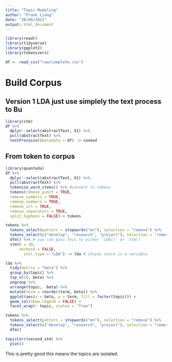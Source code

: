 ```yaml
---
title: "Topic Modeling"
author: "Frank Liang"
date: "30/08/2021"
output: html_document
---
```


```r
library(readr)
library(tidyverse)
library(ggplot2)
library(tokenizers)
```

```r
df <- read_csv("raw/complete.csv")
```

# Build Corpus 
## Version 1 LDA just use simplely the text process to Bu
```r
library(stm)
df %>%
  dplyr::select(abstractText, X1) %>%
  pull(abstractText) %>%
  textProcessor(metadata = df) -> cooked 
```

## From token to corpus
```r
library(quanteda)
df %>%
  dplyr::select(abstractText, X1) %>%
  pull(abstractText) %>%
  tokenize_word_stems() %>% #convert to tokens 
  tokens(remove_punct = TRUE,
  remove_symbols = TRUE,
  remove_numbers = TRUE,
  remove_url = TRUE,
  remove_separators = TRUE,
  split_hyphens = FALSE)-> tokens

tokens %>%
  tokens_select(pattern = stopwords("en"), selection = "remove") %>%
  tokens_select(c("develop", "research", "project"), selection = "remove") %>% # remove a few high frequency words 
  dfm() %>% # you can pass this to either `LDA()` or `stm()`
  stm(K = 10, 
      verbose = FALSE, 
        init.type = "LDA") -> lda # alwyas store in a variable

lda %>%
  tidy(matrix = "beta") %>%
  group_by(topic) %>%
  top_n(10, beta) %>%
  ungroup %>%
  arrange(topic, -beta) %>%
  mutate(term = reorder(term, beta)) %>%
  ggplot(aes(x = beta, y = term, fill = factor(topic))) +
  geom_col(show.legend = FALSE) + 
  facet_wrap(~ topic, scales = "free")
```

```r
tokens %>%
  tokens_select(pattern = stopwords("en"), selection = "remove") %>%
  tokens_select(c("develop", "research", "project"), selection = "remove") %>% # remove a few high frequency words 
  dfm() 
```

```r
topicCorr(second_stm) %>%
  plot()
```
This is pretty good this means the topics are isolated. 


